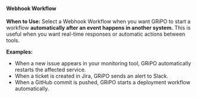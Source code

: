 #### Webhook Workflow

<b>When to Use:</b>
Select a Webhook Workflow when you want GRiPO to start a workflow <b>automatically after an event happens in another system.</b>
This is useful when you want real-time responses or automatic actions between tools.

<b>Examples:</b>

* When a new issue appears in your monitoring tool, GRiPO automatically restarts the affected service.
* When a ticket is created in Jira, GRiPO sends an alert to Slack.
* When a GitHub commit is pushed, GRiPO starts a deployment workflow automatically.